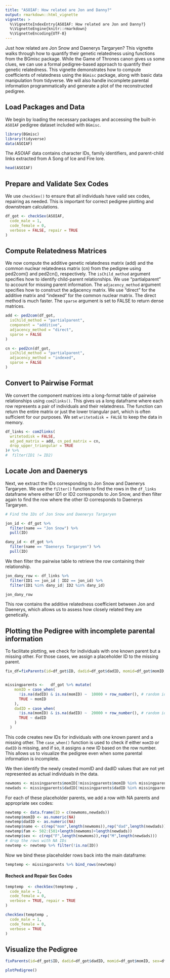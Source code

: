 ```yaml
---
title: "ASOIAF: How related are Jon and Danny?"
output: rmarkdown::html_vignette
vignette: >
  %\VignetteIndexEntry{ASOIAF: How related are Jon and Danny?}
  %\VignetteEngine{knitr::rmarkdown}
  %\VignetteEncoding{UTF-8}
---
```



Just how related are Jon Snow and Daenerys Targaryen? This vignette walks through how to quantify their genetic relatedness using functions from the BGmisc package. While the Game of Thrones canon gives us some clues, we can use a formal pedigree-based approach to quantify their genetic relatedness. This vignette demonstrates how to compute coefficients of relatedness using the `BGmisc` package, along with basic data manipulation from tidyverse. We will also handle incomplete parental information programmatically and generate a plot of the reconstructed pedigree.

## Load Packages and Data

We begin by loading the necessary packages and accessing the built-in `ASOIAF` pedigree dataset included with `BGmisc`.


```r
library(BGmisc)
library(tidyverse)
data(ASOIAF)
```
The ASOIAF data contains character IDs, family identifiers, and parent-child links extracted from A Song of Ice and Fire lore.

```r
head(ASOIAF)
```

## Prepare and Validate Sex Codes

We use `checkSex()` to ensure that all individuals have valid sex codes, repairing as needed. This is important for correct pedigree plotting and downstream calculations.

```r
df_got <- checkSex(ASOIAF,
  code_male = 1,
  code_female = 0,
  verbose = FALSE, repair = TRUE
)
```

## Compute Relatedness Matrices

We now compute the additive genetic relatedness matrix (add) and the common nuclear relatedness matrix (cn) from the pedigree using ped2com() and ped2cn(), respectively.
The `isChild_method` argument specifies how to identify child-parent relationships. We use "partialparent" to account for missing parent information.
The `adjacency_method` argument specifies how to construct the adjacency matrix. We use "direct" for the additive matrix and "indexed" for the common nuclear matrix. The direct method is much faster. The `sparse` argument is set to FALSE to return dense matrices.

```r
add <- ped2com(df_got,
  isChild_method = "partialparent",
  component = "additive",
  adjacency_method = "direct",
  sparse = FALSE
)

cn <- ped2cn(df_got,
  isChild_method = "partialparent",
  adjacency_method = "indexed",
  sparse = FALSE
)
```

## Convert to Pairwise Format

We convert the component matrices into a long-format table of pairwise relationships using `com2links()`. This gives us a long dataframe where each row represents a pair of individuals and their relatedness. The function can return the entire matrix or just the lower triangular part, which is often sufficient for our purposes. We set `writetodisk = FALSE` to keep the data in memory.

```r
df_links <- com2links(
  writetodisk = FALSE,
  ad_ped_matrix = add, cn_ped_matrix = cn,
  drop_upper_triangular = TRUE
)# %>%
#  filter(ID1 != ID2)
```

## Locate Jon and Daenerys

Next, we extract the IDs corresponding to Jon Snow and Daenerys Targaryen.
We use the `filter()` function to find the rows in the `df_links` dataframe where either ID1 or ID2 corresponds to Jon Snow, and then filter again to find the row where the other ID corresponds to Daenerys Targaryen.
```r

# Find the IDs of Jon Snow and Daenerys Targaryen

jon_id <- df_got %>%
  filter(name == "Jon Snow") %>%
  pull(ID)

dany_id <- df_got %>%
  filter(name == "Daenerys Targaryen") %>%
  pull(ID)
```

We then filter the pairwise table to retrieve the row containing their relationship.

```r

jon_dany_row <- df_links %>%
  filter(ID1 == jon_id | ID2 == jon_id) %>%
  filter(ID1 %in% dany_id| ID2 %in% dany_id)

jon_dany_row 
```
This row contains the additive relatedness coefficient between Jon and Daenerys, which allows us to assess how closely related they are genetically.

## Plotting the Pedigree with incomplete parental information

To facilitate plotting, we check for individuals with one known parent but a missing other. For those cases, we assign a placeholder ID to the missing parent.

```r

fix_df=fixParents(id=df_got$ID, dadid=df_got$dadID, momid=df_got$momID, sex=df_got$sex, missid = NA)


missingparents <-   df_got %>% mutate(
    momID = case_when(
      !is.na(dadID) & is.na(momID) ~  10000 + row_number(), # random id
      TRUE ~ momID
    ),
    dadID = case_when(
      !is.na(momID) & is.na(dadID) ~  20000 + row_number(), # random id
      TRUE ~ dadID
    )
  )
```

This code creates new IDs for individuals with one known parent and a missing other. The `case_when()` function is used to check if either `momID` or `dadID` is missing, and if so, it assigns a new ID based on the row number. This allows us to visualize the pedigree even when some parental information is incomplete.

We then identify the newly created momID and dadID values that are not yet represented as actual individuals in the data.
```r

newmoms <- missingparents$momID[!missingparents$momID %in% missingparents$ID ] %>% unique()
newdads <- missingparents$dadID[!missingparents$dadID %in% missingparents$ID ] %>% unique()

```
For each of these placeholder parents, we add a row with NA parents and appropriate sex codes:

```r

newtemp <- data.frame(ID = c(newmoms,newdads))
newtemp$momID <- as.numeric(NA)
newtemp$dadID <- as.numeric(NA)
newtemp$name <- c(rep("mom",length(newmoms)),rep("dad",length(newdads)))
newtemp$fam <- 502:(501+length(newmoms)+length(newdads))
newtemp$sex <- c(rep("F",length(newmoms)),rep("M",length(newdads)))
# drop the rows with NA IDs
newtemp <- newtemp %>% filter(!is.na(ID)) 
```

Now we bind these placeholder rows back into the main dataframe:

```r

temptemp <- missingparents %>% bind_rows(newtemp)

```


#### Recheck and Repair Sex Codes

```r

temptemp  <- checkSex(temptemp ,
  code_male = 1,
  code_female = 0,
  verbose = TRUE, repair = TRUE
)

checkSex(temptemp ,
  code_male = 1,
  code_female = 0,
  verbose = TRUE
)
```

## Visualize the Pedigree

```r

fixParents(id=df_got$ID, dadid=df_got$dadID, momid=df_got$momID, sex=df_got$sex, missid = NA)

plotPedigree()


```
